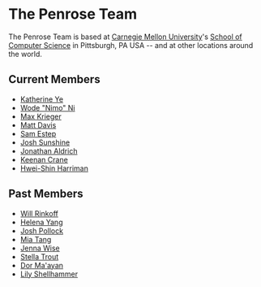 # The Penrose Team #

The Penrose Team is  based at [Carnegie Mellon University](https://cmu.edu])'s [School of Computer Science](https://cs.cmu.edu) 
in Pittsburgh, PA USA -- and at other locations around the world.

## Current Members ##

- [Katherine Ye](https://www.cs.cmu.edu/~kqy/)  
- [Wode "Nimo" Ni](https://www.cs.cmu.edu/~woden/)
- [Max Krieger](http://a9.io/)
- [Matt Davis](https://cmumatt.github.io/)
- [Sam Estep](https://samestep.com/)
- [Josh Sunshine](https://www.cs.cmu.edu/~jssunshi/)
- [Jonathan Aldrich](https://www.cs.cmu.edu/~./aldrich/)
- [Keenan Crane](https://www.cs.cmu.edu/~kmcrane/)
- [Hwei-Shin Harriman](https://hsharriman.github.io/)

## Past Members ##

- [Will Rinkoff](https://dsm0.github.io/)
- [Helena Yang](https://heleaf.me/)
- [Josh Pollock](https://joshmpollock.com/)
- [Mia Tang](https://mia-tang.com/#/)
- [Jenna Wise](https://www.cs.cmu.edu/~jlwise/)
- [Stella Trout](https://miyehn.me/)
- [Dor Ma'ayan](http://www.cs.technion.ac.il/people/dorma10/)
- [Lily Shellhammer](https://www.linkedin.com/in/lily-shellhammer-899b43105)
